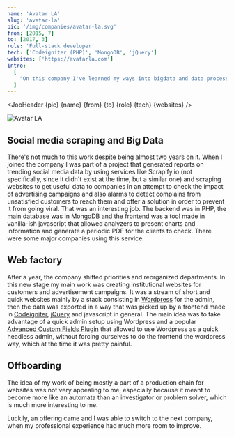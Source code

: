 ```yaml
---
name: 'Avatar LA'
slug: 'avatar-la'
pic: '/img/companies/avatar-la.svg'
from: [2015, 7]
to: [2017, 3]
role: 'Full-stack developer'
tech: ['Codeigniter (PHP)', 'MongoDB', 'jQuery']
websites: ['https://avatarla.com']
intro:
  [
    "On this company I've learned my ways into bigdata and data processing, as well as working in PHP, Wordpress and my fair share of frontend work.",
  ]
---
```


<script context="module">
  '$lib/components'; export {JobHeader};
</script>

<JobHeader {pic} {name} {from} {to} {role} {tech} {websites} />

<MacFrame shadowBottom>
  <img src="/img/jobs/avatar-la-screenshot.webp" alt="Avatar LA" />
</MacFrame>

## Social media scraping and Big Data

There's not much to this work despite being almost two years on it. When I joined the company I was part of a project that generated reports on trending social media data by using services like Scrapify.io (not specifically, since it didn't exist at the time, but a similar one) and scraping websites to get useful data to companies in an attempt to check the impact of advertising campaigns and also alarms to detect complains from unsatisfied customers to reach them and offer a solution in order to prevent it from going viral. That was an interesting job. The backend was in PHP, the main database was in MongoDB and the frontend was a tool made in vanilla-ish javascript that allowed analyzers to present charts and information and generate a periodic PDF for the clients to check. There were some major companies using this service.

## Web factory

After a year, the company shifted priorities and reorganized departments. In this new stage my main work was creating institutional websites for customers and advertisement campaigns. It was a stream of short and quick websites mainly by a stack consisting in [Wordpress](https://wordpress.org) for the admin, then the data was exported in a way that was picked up by a frontend made in [Codeigniter](https://codeigniter.com), [jQuery](https://jquery.com) and javascript in general. The main idea was to take advantage of a quick admin setup using Wordpress and a popular [Advanced Custom Fields Plugin](https://www.advancedcustomfields.com) that allowed to use Wordpress as a quick headless admin, without forcing ourselves to do the frontend the wordpress way, which at the time it was pretty painful.

## Offboarding

The idea of my work of being mostly a part of a production chain for websites was not very appealing to me, especially because it meant to become more like an automata than an investigator or problem solver, which is much more interesting to me.

Luckily, an offering came and I was able to switch to the next company, when my professional experience had much more room to improve.
